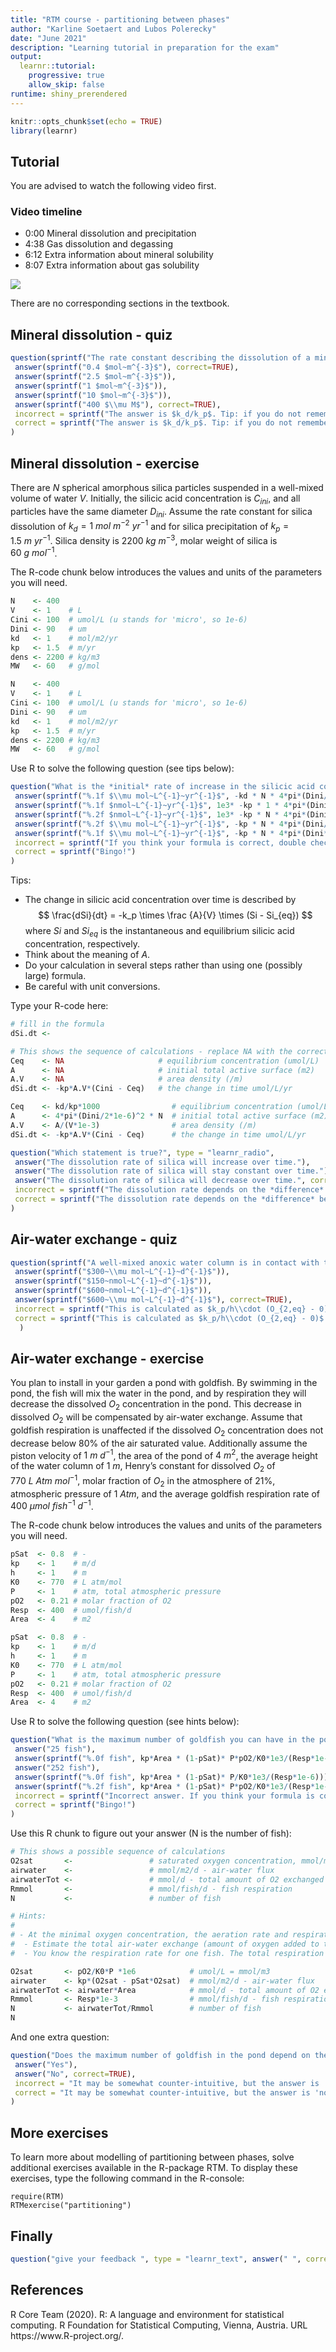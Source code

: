 ```yaml
---
title: "RTM course - partitioning between phases"
author: "Karline Soetaert and Lubos Polerecky"
date: "June 2021"
description: "Learning tutorial in preparation for the exam"
output: 
  learnr::tutorial:
    progressive: true
    allow_skip: false
runtime: shiny_prerendered
---
```


```r
knitr::opts_chunk$set(echo = TRUE)
library(learnr)
```

## Tutorial

You are advised to watch the following video first.

### Video timeline
* 0:00 Mineral dissolution and precipitation
* 4:38 Gas dissolution and degassing
* 6:12 Extra information about mineral solubility
* 8:07 Extra information about gas solubility

![](https://www.youtube.com/watch?v=CPme0Qz3L7Y&list=PLx8PHcDdmF-uD1Pr07TU9SzlhlGpfrxqn&index=8)

There are no corresponding sections in the textbook.

## Mineral dissolution - quiz

```r
question(sprintf("The rate constant describing the dissolution of a mineral in water is $k_d = 2~mol~m^{-2}~yr^{-1}$, and the rate constant describing the precipitation of that mineral is $k_p = 5~m~yr^{-1}$. What is the equilibrium concentration of the dissolved mineral in water?"), type = "learnr_checkbox",
 answer(sprintf("0.4 $mol~m^{-3}$"), correct=TRUE),
 answer(sprintf("2.5 $mol~m^{-3}$")),
 answer(sprintf("1 $mol~m^{-3}$")),
 answer(sprintf("10 $mol~m^{-3}$")),
 answer(sprintf("400 $\\mu M$"), correct=TRUE),
 incorrect = sprintf("The answer is $k_d/k_p$. Tip: if you do not remember whether this would be $k_p/k_d$ or $k_d/k_p$, think about the units. Concentrations are in $mol~m^{-3}$, and this unit is obtained with $k_d/k_p$, not with $k_p/k_d$."),
 correct = sprintf("The answer is $k_d/k_p$. Tip: if you do not remember whether this would be $k_p/k_d$ or $k_d/k_p$, think about the units. Concentrations are in $mol~m^{-3}$, and this unit is obtained with $k_d/k_p$, not with $k_p/k_d$.")   
)
```

## Mineral dissolution - exercise

There are $N$ spherical amorphous silica particles suspended in a well-mixed volume of water $V$. Initially, the silicic acid concentration is $C_{ini}$, and all particles have the same diameter $D_{ini}$. Assume the rate constant for silica dissolution of $k_d = 1~mol~m^{-2}~yr^{-1}$ and for silica precipitation of $k_p = 1.5~m~yr^{-1}$. Silica density is $2200~kg~m^{-3}$, molar weight of silica is $60~g~mol^{-1}$.

The R-code chunk below introduces the values and units of the parameters you will need. 

```r
N    <- 400
V    <- 1    # L
Cini <- 100  # umol/L (u stands for 'micro', so 1e-6)
Dini <- 90   # um
kd   <- 1    # mol/m2/yr
kp   <- 1.5  # m/yr
dens <- 2200 # kg/m3
MW   <- 60   # g/mol
```

```r
N    <- 400
V    <- 1    # L
Cini <- 100  # umol/L (u stands for 'micro', so 1e-6)
Dini <- 90   # um
kd   <- 1    # mol/m2/yr
kp   <- 1.5  # m/yr
dens <- 2200 # kg/m3
MW   <- 60   # g/mol
```

Use R to solve the following question (see tips below):

```r
question("What is the *initial* rate of increase in the silicic acid concentration (dSi/dt) in the water with the silica particles?", type = "learnr_radio",
 answer(sprintf("%.1f $\\mu mol~L^{-1}~yr^{-1}$", -kd * N * 4*pi*(Dini/2*1e-6)^2 / (V*1e-3) * (Cini - kp/kd*1e3))),
 answer(sprintf("%.1f $nmol~L^{-1}~yr^{-1}$", 1e3* -kp * 1 * 4*pi*(Dini/2*1e-6)^2 / (V*1e-3) * (Cini - kd/kp*1e3))),
 answer(sprintf("%.2f $nmol~L^{-1}~yr^{-1}$", 1e3* -kp * N * 4*pi*(Dini/2*1e-6)^2 / (V) * (Cini - kd/kp*1e3))),
 answer(sprintf("%.2f $\\mu mol~L^{-1}~yr^{-1}$", -kp * N * 4*pi*(Dini/2*1e-6)^2 / (V*1e-3) * (Cini - kd/kp*1e3)), correct=TRUE),
 answer(sprintf("%.1f $\\mu mol~L^{-1}~yr^{-1}$", -kp * N * 4*pi*(Dini*1e-6)^2 / (V*1e-3) * (Cini - kd/kp*1e3))),
 incorrect = sprintf("If you think your formula is correct, double check that you have not made a mistake in unit conversion."),
 correct = sprintf("Bingo!")
)
```

Tips:

* The change in silicic acid concentration over time is described by
$$
\frac{dSi}{dt} = -k_p \times \frac {A}{V} \times (Si - Si_{eq})
$$
where $Si$ and $Si_{eq}$ is the instantaneous and equilibrium silicic acid concentration, respectively.
* Think about the meaning of $A$.
* Do your calculation in several steps rather than using one (possibly large) formula.
* Be careful with unit conversions.

Type your R-code here:

```r
# fill in the formula
dSi.dt <- 
```

```r
# This shows the sequence of calculations - replace NA with the correct formula 
Ceq    <- NA                     # equilibrium concentration (umol/L)
A      <- NA                     # initial total active surface (m2)
A.V    <- NA                     # area density (/m)
dSi.dt <- -kp*A.V*(Cini - Ceq)   # the change in time umol/L/yr
```

```r
Ceq    <- kd/kp*1000                # equilibrium concentration (umol/L)
A      <- 4*pi*(Dini/2*1e-6)^2 * N  # initial total active surface (m2)
A.V    <- A/(V*1e-3)                # area density (/m)
dSi.dt <- -kp*A.V*(Cini - Ceq)      # the change in time umol/L/yr
```

```r
question("Which statement is true?", type = "learnr_radio",
 answer("The dissolution rate of silica will increase over time."),
 answer("The dissolution rate of silica will stay constant over time."),
 answer("The dissolution rate of silica will decrease over time.", correct=TRUE),
 incorrect = sprintf("The dissolution rate depends on the *difference* between the instantaneous and equilibrium concentration of silicic acid ($Si-Si_{eq}$). Because silica particles are dissolving, the silicic acid concentrations *increases* over time. Thus, the difference $Si-Si_{eq}$ is becoming smaller, implying that the third answer is correct."),
 correct = sprintf("The dissolution rate depends on the *difference* between the instantaneous and equilibrium concentration of silicic acid ($Si-Si_{eq}$). Because silica particles are dissolving, the silicic acid concentrations *increases* over time. Thus, the difference $Si-Si_{eq}$ is becoming smaller, implying that the third answer is correct.")
)
```

## Air-water exchange - quiz

```r
question(sprintf("A well-mixed anoxic water column is in contact with the atmosphere. What is the initial rate of increase in the $O_2$ concentration in the water? Piston velocity is $1~m~d^{-1}$, $O_2$ solubility in the water is $300~\\mu mol~L^{-1}$, water column height is $50~cm$."), type = "learnr_radio",
 answer(sprintf("$300~\\mu mol~L^{-1}~d^{-1}$")),
 answer(sprintf("$150~nmol~L^{-1}~d^{-1}$")),
 answer(sprintf("$600~nmol~L^{-1}~d^{-1}$")),
 answer(sprintf("$600~\\mu mol~L^{-1}~d^{-1}$"), correct=TRUE),
 incorrect = sprintf("This is calculated as $k_p/h\\cdot (O_{2,eq} - 0)$."),
 correct = sprintf("This is calculated as $k_p/h\\cdot (O_{2,eq} - 0)$.")
  )
```

## Air-water exchange - exercise

You plan to install in your garden a pond with goldfish. By swimming in the pond, the fish will mix the water in the pond, and by respiration they will decrease the dissolved $O_2$ concentration in the pond. This decrease in dissolved $O_2$ will be compensated by air-water exchange. Assume that goldfish respiration is unaffected if the dissolved $O_2$ concentration does not decrease below 80% of the air saturated value. Additionally assume the piston velocity of $1~m~d^{-1}$, the area of the pond of $4~m^2$, the average height of the water column of $1~m$, Henry’s constant for dissolved $O_2$ of $770~L~Atm~mol^{-1}$, molar fraction of $O_2$ in the atmosphere of 21%, atmospheric pressure of $1~Atm$, and the average goldfish respiration rate of $400~\mu mol~fish^{-1}~d^{-1}$.

The R-code chunk below introduces the values and units of the parameters you will need. 

```r
pSat  <- 0.8  # -
kp    <- 1    # m/d
h     <- 1    # m
K0    <- 770  # L atm/mol
P     <- 1    # atm, total atmospheric pressure
pO2   <- 0.21 # molar fraction of O2
Resp  <- 400  # umol/fish/d
Area  <- 4    # m2
```

```r
pSat  <- 0.8  # -
kp    <- 1    # m/d
h     <- 1    # m
K0    <- 770  # L atm/mol
P     <- 1    # atm, total atmospheric pressure
pO2   <- 0.21 # molar fraction of O2
Resp  <- 400  # umol/fish/d
Area  <- 4    # m2
```

Use R to solve the following question (see hints below):

```r
question("What is the maximum number of goldfish you can have in the pond so that their respiration will not be affected by the decreased $O_2$ concentrations in the pond? ", type = "learnr_radio",
 answer("25 fish"),
 answer(sprintf("%.0f fish", kp*Area * (1-pSat)* P*pO2/K0*1e3/(Resp*1e-6)), correct=TRUE),
 answer("252 fish"),
 answer(sprintf("%.0f fish", kp*Area * (1-pSat)* P/K0*1e3/(Resp*1e-6))),
 answer(sprintf("%.2f fish", kp*Area * (1-pSat)* P*pO2/K0*1e3/(Resp*1e-3))),
 incorrect = sprintf("Incorrect answer. If you think your formula is correct, double check that you have not made a mistake in unit conversion."),
 correct = sprintf("Bingo!")
)
```

Use this R chunk to figure out your answer (N is the number of fish):

```r
# This shows a possible sequence of calculations
O2sat       <-                 # saturated oxygen concentration, mmol/m3
airwater    <-                 # mmol/m2/d - air-water flux
airwaterTot <-                 # mmol/d - total amount of O2 exchanged per day
Rmmol       <-                 # mmol/fish/d - fish respiration
N           <-                 # number of fish    
```

```r
# Hints:
#
# - At the minimal oxygen concentration, the aeration rate and respiration rate will be the same.
#  - Estimate the total air-water exchange (amount of oxygen added to the pond per day) at the minimal oxygen concentration (units mmol/day). 
#  - You know the respiration rate for one fish. The total respiration for all the fish should equal the total air-water exchange.
```

```r
O2sat       <- pO2/K0*P *1e6            # umol/L = mmol/m3
airwater    <- kp*(O2sat - pSat*O2sat)  # mmol/m2/d - air-water flux
airwaterTot <- airwater*Area            # mmol/d - total amount of O2 exchanged per day
Rmmol       <- Resp*1e-3                # mmol/fish/d - fish respiration
N           <- airwaterTot/Rmmol        # number of fish
N
```

And one extra question:

```r
question("Does the maximum number of goldfish in the pond depend on the height of the water column?", type = "learnr_radio",
 answer("Yes"),
 answer("No", correct=TRUE),
 incorrect = "It may be somewhat counter-intuitive, but the answer is 'no'. This is because the air-water exchange rate - in terms of the *amount* of $O_2$ exchanged per unit time ($mol~O_2~d^{-1}$) - is proportional to the *area* of the air-water interface through which the exchange occurs (as long as the water column is well-mixed). This is in contrast to the air-water exchange rate in terms of the *concentration* of $O_2$ per unit time ($mol~O_2~m^{-3}~d^{-1}$), which is proportional to the *area density* ($A/V=1/h$).",
 correct = "It may be somewhat counter-intuitive, but the answer is 'no'. This is because the air-water exchange rate - in terms of the *amount* of $O_2$ exchanged per unit time ($mol~O_2~d^{-1}$) - is proportional to the *area* of the air-water interface through which the exchange occurs (as long as the water column is well-mixed). This is in contrast to the air-water exchange rate in terms of the *concentration* of $O_2$ per unit time ($mol~O_2~m^{-3}~d^{-1}$), which is proportional to the *area density* ($A/V=1/h$)."
)
```

## More exercises

To learn more about modelling of partitioning between phases, solve additional exercises available in the R-package RTM. To display these exercises, type the following command in the R-console:

```
require(RTM)
RTMexercise("partitioning")
```

## Finally

```r
question("give your feedback ", type = "learnr_text", answer(" ", correct=TRUE), correct="thank you", incorrect = "thank you")
```

## References

R Core Team (2020). R: A language and environment for statistical computing. R
  Foundation for Statistical Computing, Vienna, Austria. URL
  https://www.R-project.org/.
